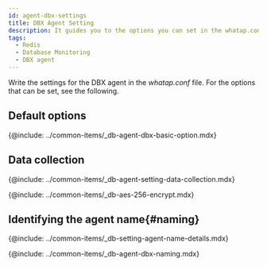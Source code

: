 ```yaml
---
id: agent-dbx-settings
title: DBX Agent Setting
description: It guides you to the options you can set in the whatap.conf file.
tags:
  - Redis
  - Database Monitoring
  - DBX agent
---
```



Write the settings for the DBX agent in the _whatap.conf_ file. For the options that can be set, see the following.

## Default options

{@include: ../common-items/_db-agent-dbx-basic-option.mdx}

## Data collection

{@include: ../common-items/_db-agent-setting-data-collection.mdx}

<!-- AES 256 암호화 적용 -->

{@include: ../common-items/_db-aes-256-encrypt.mdx} 

## Identifying the agent name{#naming}

{@include: ../common-items/_db-setting-agent-name-details.mdx}

{@include: ../common-items/_db-agent-dbx-naming.mdx}
